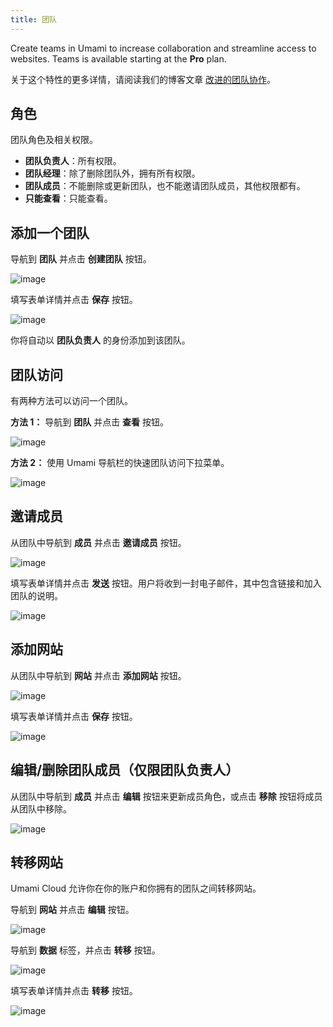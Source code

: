 ```yaml
---
title: 团队
---
```


Create teams in Umami to increase collaboration and streamline access to websites. Teams is available starting at the **Pro** plan.

关于这个特性的更多详情，请阅读我们的博客文章 [改进的团队协作](https://umami.zhcndoc.com/blog/improved-teams-collaboration)。

## 角色

团队角色及相关权限。

- **团队负责人**：所有权限。
- **团队经理**：除了删除团队外，拥有所有权限。
- **团队成员**：不能删除或更新团队，也不能邀请团队成员，其他权限都有。
- **只能查看**：只能查看。

## 添加一个团队

导航到 **团队** 并点击 **创建团队** 按钮。

![image](/images/cloud/team-add.png)

填写表单详情并点击 **保存** 按钮。

![image](/images/cloud/team-add-form.png)

你将自动以 **团队负责人** 的身份添加到该团队。

## 团队访问

有两种方法可以访问一个团队。

**方法 1：** 导航到 **团队** 并点击 **查看** 按钮。

![image](/images/cloud/team-view.png)

**方法 2：** 使用 Umami 导航栏的快速团队访问下拉菜单。

![image](/images/cloud/team-quick-access.png)

## 邀请成员

从团队中导航到 **成员** 并点击 **邀请成员** 按钮。

![image](/images/cloud/team-member.png)

填写表单详情并点击 **发送** 按钮。用户将收到一封电子邮件，其中包含链接和加入团队的说明。

![image](/images/cloud/team-invite-form.png)

## 添加网站

从团队中导航到 **网站** 并点击 **添加网站** 按钮。

![image](/images/cloud/team-website.png)

填写表单详情并点击 **保存** 按钮。

![image](/images/cloud/website-add-form.png)

## 编辑/删除团队成员（仅限团队负责人）

从团队中导航到 **成员** 并点击 **编辑** 按钮来更新成员角色，或点击 **移除** 按钮将成员从团队中移除。

![image](/images/cloud/team-member-edit.png)

## 转移网站

Umami Cloud 允许你在你的账户和你拥有的团队之间转移网站。

导航到 **网站** 并点击 **编辑** 按钮。

![image](/images/cloud/website-edit.png)

导航到 **数据** 标签，并点击 **转移** 按钮。

![image](/images/cloud/team-transfer.png)

填写表单详情并点击 **转移** 按钮。

![image](/images/cloud/team-transfer-form.png)

